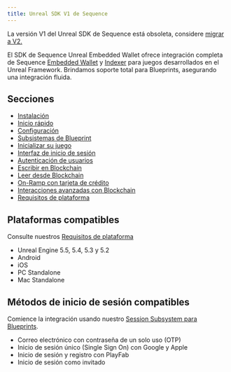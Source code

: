 ```yaml
---
title: Unreal SDK V1 de Sequence
---
```


La versión V1 del Unreal SDK de Sequence está obsoleta, considere [migrar a V2.](/sdk/unreal/migration)

El SDK de Sequence Unreal Embedded Wallet ofrece integración completa de Sequence [Embedded Wallet](/solutions_old/wallets/embedded-wallet/overview) y [Indexer](/api-references/indexer/overview) para juegos desarrollados en el Unreal Framework. Brindamos soporte total para Blueprints, asegurando una integración fluida.

## Secciones

- [Instalación](/sdk/unreal/v1/installation)
- [Inicio rápido](/sdk/unreal/v1/quickstart)
- [Configuración](/sdk/unreal/v1/configuration)
- [Subsistemas de Blueprint](/sdk/unreal/v1/subsystems)
- [Inicializar su juego](/sdk/unreal/v1/bootstrap_game)
- [Interfaz de inicio de sesión](/sdk/unreal/v1/user_interfaces)
- [Autenticación de usuarios](/sdk/unreal/v1/authentication)
- [Escribir en Blockchain](/sdk/unreal/v1/write-to-blockchain)
- [Leer desde Blockchain](/sdk/unreal/v1/read-from-blockchain)
- [On-Ramp con tarjeta de crédito](/sdk/unreal/v1/onboard-user-funds)
- [Interacciones avanzadas con Blockchain](/sdk/unreal/v1/advanced)
- [Requisitos de plataforma](/sdk/unreal/v1/platforms)

## Plataformas compatibles
Consulte nuestros [Requisitos de plataforma](/sdk/unreal/v1/platforms)
- Unreal Engine 5.5, 5.4, 5.3 y 5.2
- Android
- iOS
- PC Standalone
- Mac Standalone

## Métodos de inicio de sesión compatibles
Comience la integración usando nuestro [Session Subsystem para Blueprints](/sdk/unreal/v1/authentication).
- Correo electrónico con contraseña de un solo uso (OTP)
- Inicio de sesión único (Single Sign On) con Google y Apple
- Inicio de sesión y registro con PlayFab
- Inicio de sesión como invitado